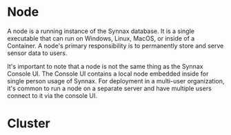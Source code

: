 # Node

A node is a running instance of the Synnax database. It is a single executable
that can run on Windows, Linux, MacOS, or inside of a Container. A node's primary 
responsibility is to permanently store and serve sensor data to users. 

It's important to note that a node is not the same thing as the Synnax Console UI. The 
Console UI contains a local node embedded inside for single person usage of Synnax. For
deployment in a multi-user organization, it's common to run a node on a separate server
and have multiple users connect to it via the console UI.

# Cluster




